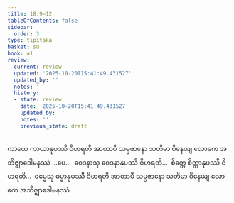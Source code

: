 ```yaml
---
title: 18.9–12
tableOfContents: false
sidebar:
  order: 3
type: tipitaka
basket: su
book: a1
review:
  current: review
  updated: '2025-10-20T15:41:49.431527'
  updated_by: ''
  notes: ''
  history:
  - state: review
    date: '2025-10-20T15:41:49.431527'
    updated_by: ''
    notes: ''
    previous_state: draft
---
```



<DynamicBreadcrumb />


<ReviewStatus review={frontmatter.review} showDetails={true} />

<HypothesisAnnotation frontmatter={frontmatter} />

<Division number="390–393" book="a1" e="ch" v="15">

<Paragraph number="442" book="a1">
ကာယေ ကာယာနုပဿီ ဝိဟရတိ အာတာပီ သမ္ပဇာနော သတိမာ ဝိနေယျ လောကေ အဘိဇ္ဈာဒေါမနဿံ …ပေ…  ဝေဒနာသု ဝေဒနာနုပဿီ ဝိဟရတိ…  စိတ္တေ စိတ္တာနုပဿီ ဝိဟရတိ…  ဓမ္မေသု ဓမ္မာနုပဿီ ဝိဟရတိ အာတာပီ သမ္ပဇာနော သတိမာ ဝိနေယျ လောကေ အဘိဇ္ဈာဒေါမနဿံ.
</Paragraph>
</Division>